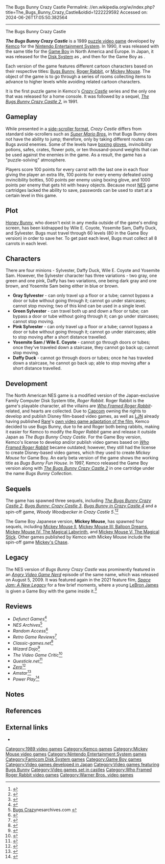 The Bugs Bunny Crazy Castle
Permalink: //en.wikipedia.org/w/index.php?title=The_Bugs_Bunny_Crazy_Castle&oldid=1222229592
Accessed on: 2024-06-26T17:05:50.382564



------
The Bugs Bunny Crazy Castle
{{refimprove|date=February 2019}}
{{Infobox video game
| title = The Bugs Bunny Crazy Castle/Roger Rabbit/Mickey Mouse
| image = 
| caption = Box art for the Bugs Bunny version of the game
| developer = [[Kemco]]
| publisher = Kemco
| designer =
| released = '''Famicom Disk System'''{{vgrelease|JP|February 16, 1989}}'''NES'''{{vgrelease|NA|September 1989}}<ref>{{cite magazine |title=Video Games 1989 Index |url=https://archive.org/details/ComputerEntertainerJanuary1990/page/n7 |magazine=[[Computer Entertainer]] |volume=8 |issue=10 |date=January 1990 |page=8}}</ref><br>'''Game Boy '''<br/>{{vgrelease|JP|September 5, 1989|US|March 1990|EU|1990}}
| genre = [[Puzzle video game|Puzzle]]
| modes = [[Single-player]]
| platforms = [[Nintendo Entertainment System|NES]], [[Family Computer Disk System|Famicom Disk System]], [[Game Boy]]
}}

'''''The Bugs Bunny Crazy Castle''''' is a 1989 [[puzzle video game]] developed by [[Kemco]] for the [[Nintendo Entertainment System]]. In 1990, it was released with the same title for the [[Game Boy]] in North America and Europe. In Japan, it was released for the [[Family Computer Disk System|Disk System]] as {{nihongo foot|'''''Roger Rabbit'''''|ロジャーラビット|Rojā Rabitto|lead=yes|group=lower-alpha}}, and then for the Game Boy as {{nihongo foot|'''''Mickey Mouse'''''|ミッキーマウス|Mikkī Mausu|lead=yes|group=lower-alpha}}. 

Each version of the game features different cartoon characters based on their respective titles: [[Bugs Bunny]], [[Roger Rabbit]], or [[Mickey Mouse]]. The object of the game is to go through a series of rooms collecting items to advance to higher levels while avoiding related cartoon characters.

It is the first puzzle game in Kemco's ''[[Crazy Castle (series)|Crazy Castle]]'' series and the only one that was released for a home console. It was followed by a sequel, ''[[The Bugs Bunny Crazy Castle 2]]'', in 1991.

==Gameplay==
While presented in a [[platform game|side-scroller format]], ''Crazy Castle'' differs from standard side-scrollers such as ''[[Super Mario Bros.]]'' in that Bugs Bunny does not have the ability to jump; therefore, only by taking different routes can Bugs avoid enemies. Some of the levels have [[boxing glove]]s, invincibility potions, safes, crates, flower pots, or ten thousand-pound weights that can be used against the enemies in the game. As a result, the game has a "puzzle-solving" atmosphere.

Players score 100 points for every carrot with the last one in each floor giving the player an extra life, 100 points for every enemy defeated using invincibility bottles, 500 points per enemy using boxing glove, and 1000 points per enemy that gets hit with heavy objects. Because most [[Nintendo Entertainment System|NES]] game cartridges lacked the ability to save, passwords can be used to start at a certain level in this game.

==Plot==
[[Honey Bunny]], who doesn't exist in any media outside of the game's ending screen, has been kidnapped by Wile E. Coyote, Yosemite Sam, Daffy Duck, and Sylvester. Bugs must travel through 60 levels (80 in the Game Boy version) in order to save her. To get past each level, Bugs must collect all 8 carrots in each level.

==Characters==
There are four minions - Sylvester, Daffy Duck, Wile E. Coyote and Yosemite Sam. However, the Sylvester character has three variations - two gray, one green and one pink, Daffy has two variations, one being dark gray and one brown, and Yosemite Sam being either in blue or brown.
* '''Gray Sylvester''' - can only travel up a floor or a tube; cannot bypass a door or tube without going through it; cannot go under staircases; cannot stop moving; two of this kind can be used in a single level.
* '''Green Sylvester''' - can travel both up and down a floor or tube; can bypass a door or tube without going through it; can go under staircases; cannot stop moving.
* '''Pink Sylvester''' - can only travel up a floor or a tube; cannot bypass a door or tube without going through it; cannot go under staircases; able to stop moving after a short distance travelled.
* '''Yosemite Sam / Wile E. Coyote''' - cannot go through doors or tubes; once they've traveled down a staircase, they cannot go back up; cannot stop moving.
* '''Daffy Duck''' - cannot go through doors or tubes; once he has traveled down a staircase, he cannot go back up; able to stop moving after a short distance travelled.

==Development==
The North American NES game is a modified version of the Japan-exclusive Family Computer Disk System title, ''Roger Rabbit''. Roger Rabbit is the game's playable character, all the villains are ''[[Who Framed Roger Rabbit]]''-related, and hearts are collected. Due to [[Capcom]] owning the rights to develop and publish Disney film-based video games, as well as [[LJN]] already having published [[Rare (company)|Rare]]'s [[Who Framed Roger Rabbit (1989 video game)|own video game adaptation of the film]], Kemco decided to use Bugs Bunny, due to he and Roger both being rabbits, making it easier for Kemco to modify the ''Roger Rabbit'' game and release it outside Japan as ''The Bugs Bunny Crazy Castle''. For the Game Boy version, Kemco's license to develop and/or publish video games based on ''[[Who Framed Roger Rabbit]]'' became outdated; however, they still had the license to create Disney-based video games, which they used to create ''Mickey Mouse'' for Game Boy. An early beta version of the game shows the working title as ''Bugs Bunny Fun House''. In 1997, Kemco released the Game Boy version along with ''[[The Bugs Bunny Crazy Castle 2]]'' in one cartridge under the name ''Bugs Bunny Collection''.

==Sequels==
The game has spawned three sequels, including ''[[The Bugs Bunny Crazy Castle 2]]'', ''[[Bugs Bunny: Crazy Castle 3]]'', ''[[Bugs Bunny in Crazy Castle 4]]'' and a spin-off game, ''Woody Woodpecker in Crazy Castle 5''.<ref>{{cite web |url=http://news.softpedia.com/news/Bugs-Bunny-In-Crazy-Castle-4-Passwords-GameBoy-Color-74894.shtml |title=Bugs Bunny in Crazy Castle 4 Passwords (GameBoy Color) - Softpedia |accessdate=2011-04-13 |url-status=dead |archiveurl=https://web.archive.org/web/20121018045832/http://news.softpedia.com/news/Bugs-Bunny-In-Crazy-Castle-4-Passwords-GameBoy-Color-74894.shtml |archivedate=2012-10-18 }}</ref><ref>{{cite web |url=http://beta.gamespot.com/gba/action/woodywoodpeckercrazycastle5/index.html |title=New Games, Newest Games - GameSpot |accessdate=2011-04-13 |url-status=dead |archiveurl=https://archive.today/20131113015943/http://beta.gamespot.com/gba/action/woodywoodpeckercrazycastle5/index.html |archivedate=2013-11-13 }}</ref>

The Game Boy Japanese version, '''Mickey Mouse''', has spawned four sequels, including [[The Bugs Bunny Crazy Castle 2|Mickey Mouse II]], [[Kid Klown in Night Mayor World|Mickey Mouse III: Balloon Dreams]], [[The Real Ghostbusters (1993 video game)|Mickey Mouse IV: The Magical Labyrinth]], and [[Mickey Mouse: Magic Wands!|Mickey Mouse V: The Magical Stick]]. Other games published by Kemco with Mickey Mouse include the spin-off game [[Mickey's Dangerous Chase|Mickey's Chase]].

==Legacy==
The NES version of ''Bugs Bunny Crazy Castle'' was prominently featured in an ''[[Angry Video Game Nerd]]'' episode of the same name, which was released on August 5, 2009. It was featured again in the 2021 feature film, ''[[Space Jam: A New Legacy]]'' for a few brief moments, where a young [[LeBron James]] is given a Game Boy with the game inside it.<ref>{{Cite web|last=McWhertor|first=Michael|date=2021-07-19|title=Space Jam 2's Game Boy cameo is fine, actually|url=https://www.polygon.com/22583573/space-jam-2-game-boy-bugs-bunny-game|access-date=2021-07-25|website=Polygon|language=en}}</ref>

==Reviews==
*''Defunct Games''<ref>{{cite web | url=http://www.defunctgames.com/shows.php?id=review-1034 | title=The Bugs Bunny Crazy Castle Review for NES (1989) - Defunct Games }}</ref>
*''NES Archives''<ref>[http://nesarchives.com/bugscrazy.html Bugs Crazy]nesarchives.com {{Webarchive|url=https://web.archive.org/web/20080504201834/http://www.nesarchives.com/bugscrazy.html |date=2008-05-04 }}</ref>
*''Random Access''<ref>{{cite web | url=http://randomacc.net/system/reviews/bb_crazycastle.shtml | title=The Bugs Bunny Crazy Castle // Random.access }}</ref>
*''Retro Game Reviews''<ref>{{cite web | url=https://www.retrogamesreview.co.uk/2020/12/the-bugs-bunny-crazy-castle-nes-review.html | title=The Bugs Bunny Crazy Castle (NES review) }}</ref>
*''Classic-games.net''<ref>{{cite web | url=https://www.classic-games.net/the-bugs-bunny-crazy-castle/ | title=The Bugs Bunny Crazy Castle review | date=9 June 2021 }}</ref>
*''Wizard Dojo''<ref>{{cite web | url=https://wizarddojo.com/2017/02/12/the-bugs-bunny-crazy-castle/ | title=The Bugs Bunny Crazy Castle Review | date=12 February 2017 }}</ref>
*''The Video Game Critic''<ref>{{cite web | url=http://www.thevideogamecritic.net/nesbb.htm#Bugs_Bunny_Crazy_Castle | title=NES Reviews B-B by the Video Game Critic }}</ref>
*''Questicle.net''<ref>{{cite web|url=http://questicle.net/2011/04/106-bugs-bunnys-crazy-castle.html|title=Bugs Bunny's Castle
|website=questicle.net}}</ref>
*''[[Zero (video game magazine)|Zero]]''<ref>{{cite web | url=https://archive.org/details/zero-magazine-10/page/n77/mode/2up | title=Zero Magazine Issue 10 | date=August 1990 }}</ref>
*''Amstar''<ref>{{cite web|url=http://download.abandonware.org/magazines/Amstar/amstar_numero49/amstar_49-36.jpg|title=Amstar Numero 49|website=abandonware.org}}</ref>
*''Power Play''<ref>{{cite web | url=http://www.kultpower.de/archiv/heft_powerplay_1990-04_seite44 | title=Kultpower Archiv: Komplettscan Powerplay 4/1990 }}</ref>

==Notes==
{{notelist}}

==References==
{{reflist}}

==External links==
* {{MobyGames|id=/bugs-bunny-crazy-castle}}

{{Looney Tunes video games}}
{{Roger Rabbit}}
{{Mickey Mouse games}}

{{DEFAULTSORT:Bugs Bunny Crazy Castle}}
[[Category:1989 video games]]
[[Category:Kemco games]]
[[Category:Mickey Mouse video games]]
[[Category:Nintendo Entertainment System games]]
[[Category:Famicom Disk System games]]
[[Category:Game Boy games]]
[[Category:Video games developed in Japan]]
[[Category:Video games featuring Bugs Bunny]]
[[Category:Video games set in castles]]
[[Category:Who Framed Roger Rabbit video games]]
[[Category:Warner Bros. video games]]